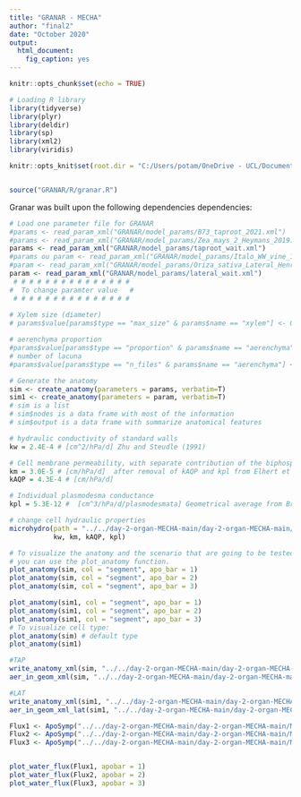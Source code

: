 ```yaml
---
title: "GRANAR - MECHA"
author: "final2"
date: "October 2020"
output:
  html_document:
    fig_caption: yes
---
```


```r
knitr::opts_chunk$set(echo = TRUE)
```

```r
# Loading R library
library(tidyverse)
library(plyr)
library(deldir)
library(sp)
library(xml2)
library(viridis)

knitr::opts_knit$set(root.dir = "C:/Users/potam/OneDrive - UCL/Documents/UCL/MASTER/MASTER 2/Q2/Model biologiques/Projet final2/day-2-organ-GRANAR-main/day-2-organ-GRANAR-main/")


source("GRANAR/R/granar.R")
```

Granar was built upon the following dependencies dependencies:

```r
# Load one parameter file for GRANAR
#params <- read_param_xml("GRANAR/model_params/B73_taproot_2021.xml")
#params <- read_param_xml("GRANAR/model_params/Zea_mays_2_Heymans_2019.xml")
params <- read_param_xml("GRANAR/model_params/taproot_wait.xml")
#params ou param <- read_param_xml("GRANAR/model_params/Italo_WW_vine_10114_C_ID2.xml")
#param <- read_param_xml("GRANAR/model_params/Oriza_sativa_Lateral_Henry_2015.xml")
param <- read_param_xml("GRANAR/model_params/lateral_wait.xml")
 # # # # # # # # # # # # # # #
#  To change paramter value   #
 # # # # # # # # # # # # # # #
    
# Xylem size (diameter)
# params$value[params$type == "max_size" & params$name == "xylem"] <- 0.043

# aerenchyma proportion
#params$value[params$type == "proportion" & params$name == "aerenchyma"] <- 0.25
# number of lacuna
#params$value[params$type == "n_files" & params$name == "aerenchyma"] <- 25

# Generate the anatomy
sim <- create_anatomy(parameters = params, verbatim=T)
sim1 <- create_anatomy(parameters = param, verbatim=T)
# sim is a list
# sim$nodes is a data frame with most of the information
# sim$output is a data frame with summarize anatomical features

```


```r
# hydraulic conductivity of standard walls
kw = 2.4E-4 # [cm^2/hPa/d] Zhu and Steudle (1991)

# Cell membrane permeability, with separate contribution of the biphospholipid layer (km) and AQP (kAQP)
km = 3.0E-5 # [cm/hPa/d]  after removal of kAQP and kpl from Elhert et al. (2009) and Bret-Hart and Silk (1994)
kAQP = 4.3E-4 # [cm/hPa/d] 

# Individual plasmodesma conductance
kpl = 5.3E-12 #  [cm^3/hPa/d/plasmodesmata] Geometrical average from Bret-Hart and Silk (1994)

# change cell hydraulic properties
microhydro(path = "../../day-2-organ-MECHA-main/day-2-organ-MECHA-main/MECHA/Projects/granar/in/Maize_Hydraulics.xml",
           kw, km, kAQP, kpl)

```

```r
# To visualize the anatomy and the scenario that are going to be tested.
# you can use the plot_anatomy function.
plot_anatomy(sim, col = "segment", apo_bar = 1)
plot_anatomy(sim, col = "segment", apo_bar = 2)
plot_anatomy(sim, col = "segment", apo_bar = 3)

plot_anatomy(sim1, col = "segment", apo_bar = 1)
plot_anatomy(sim1, col = "segment", apo_bar = 2)
plot_anatomy(sim1, col = "segment", apo_bar = 3)
# To visualize cell type:
plot_anatomy(sim) # default type
plot_anatomy(sim1)
```

```r
#TAP
write_anatomy_xml(sim, "../../day-2-organ-MECHA-main/day-2-organ-MECHA-main/MECHA/cellsetdata/current_root_tap.xml")
aer_in_geom_xml(sim, "../../day-2-organ-MECHA-main/day-2-organ-MECHA-main/MECHA/Projects/granar/in/Maize_Geometry.xml")

#LAT
write_anatomy_xml(sim1, "../../day-2-organ-MECHA-main/day-2-organ-MECHA-main/MECHA/cellsetdata/current_root.xml")
aer_in_geom_xml_lat(sim1, "../../day-2-organ-MECHA-main/day-2-organ-MECHA-main/MECHA/Projects/granar/in/Maize_Geometry_lat.xml")
```


```r

Flux1 <- ApoSymp("../../day-2-organ-MECHA-main/day-2-organ-MECHA-main/MECHA/Projects/granar/out/Root/Project_Test/baseline/Macro_prop_1,0.txt")
Flux2 <- ApoSymp("../../day-2-organ-MECHA-main/day-2-organ-MECHA-main/MECHA/Projects/granar/out/Root/Project_Test/baseline/Macro_prop_2,1.txt")
Flux3 <- ApoSymp("../../day-2-organ-MECHA-main/day-2-organ-MECHA-main/MECHA/Projects/granar/out/Root/Project_Test/baseline/Macro_prop_4,2.txt")


plot_water_flux(Flux1, apobar = 1)
plot_water_flux(Flux2, apobar = 2)
plot_water_flux(Flux3, apobar = 3)


```


